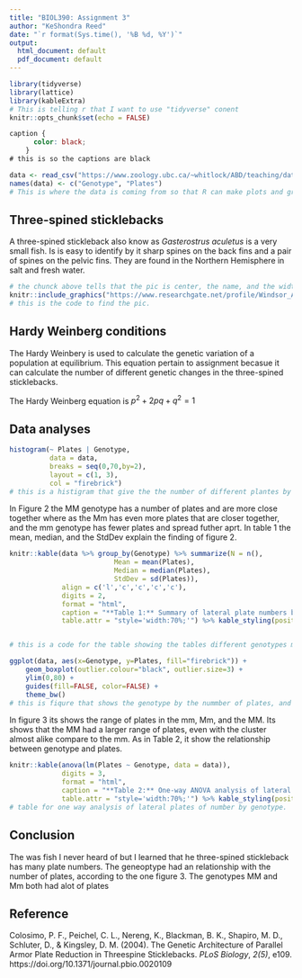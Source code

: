 ```yaml
---
title: "BIOL390: Assignment 3"
author: "KeShondra Reed"
date: "`r format(Sys.time(), '%B %d, %Y')`"
output:
  html_document: default
  pdf_document: default
---
```


```r
library(tidyverse)
library(lattice)
library(kableExtra)
# This is telling r that I want to use "tidyverse" conent 
knitr::opts_chunk$set(echo = FALSE)
```


```css
caption {
      color: black;
    }
# this is so the captions are black
```

```r
data <- read_csv("https://www.zoology.ubc.ca/~whitlock/ABD/teaching/datasets/03/03e3SticklebackPlates.csv")
names(data) <- c("Genotype", "Plates")
# This is where the data is coming from so that R can make plots and graphs, and the name of the data,
```

## Three-spined sticklebacks 

A three-spined stickleback also know as _Gasterostrus aculetus_ is a very small fish. Is is easy to identify by it sharp spines on the back fins and a pair of spines on the pelvic fins. They are found in the Northern Hemisphere in salt and fresh water.

```r
# the chunck above tells that the pic is center, the name, and the width.
knitr::include_graphics("https://www.researchgate.net/profile/Windsor_Aguirre/publication/285915049/figure/fig2/AS:318190618988545@1452873963743/Lateral-plate-morphs-of-Gasterosteus-aculeatus-A-low-B-partial-C-complete-From_W640.jpg")
# this is the code to find the pic.
```

## Hardy Weinberg conditions ##

The Hardy Weinbery is used to calculate the genetic variation of a population at equilibrium. This equation pertain to assignment becasue it can calculate the number of different genetic changes in the three-spined sticklebacks.

The Hardy Weinberg equation is $p^2 + 2pq + q^2 = 1$

## Data analyses ##

```r
histogram(~ Plates | Genotype, 
		  data = data, 
		  breaks = seq(0,70,by=2),
		  layout = c(1, 3), 
		  col = "firebrick")
# this is a histigram that give the the number of different plantes by the genotype.
```
In Figure 2 the MM genotype has a number of  plates and are more close together where as the Mm has even more plates that are closer together, and the mm genotype has fewer plates and spread futher aprt. In table 1 the mean, median, and the StdDev explain the finding of figure 2. 

```r
knitr::kable(data %>% group_by(Genotype) %>% summarize(N = n(), 
			 			  Mean = mean(Plates), 
			 			  Median = median(Plates), 
			 			  StdDev = sd(Plates)), 
			 align = c('l','c','c','c','c'), 
			 digits = 2,
			 format = "html", 
			 caption = "**Table 1:** Summary of lateral plate numbers by genotype.",
			 table.attr = "style='width:70%;'") %>% kable_styling(position = "center")


# this is a code for the table showing the tables different genotypes mean, median, and standard deviation.
```


```r
ggplot(data, aes(x=Genotype, y=Plates, fill="firebrick")) + 
	geom_boxplot(outlier.colour="black", outlier.size=3) + 
	ylim(0,80) + 
	guides(fill=FALSE, color=FALSE) +
	theme_bw()
# this is fiqure that shows the genotype by the nummber of plates, and it range from 0 to 80.
```

In figure 3 its shows the range of plates in the mm, Mm, and the MM. Its shows that the MM had a larger range of plates, even with the cluster almost alike compare to the mm. As in Table 2, it show the relationship between genotype and plates. 		

```r
knitr::kable(anova(lm(Plates ~ Genotype, data = data)),
			 digits = 3, 
			 format = "html", 
			 caption = "**Table 2:** One-way ANOVA analysis of lateral plate numbers by genotype.",
			 table.attr = "style='width:70%;'") %>% kable_styling(position = "center")
# table for one way analysis of lateral plates of number by genotype.
```

## Conclusion ##
The was fish I never heard of but I learned that he three-spined stickleback has many plate numbers. The geneoptype had an relationship with the number of plates, according to the one figure 3. The genotypes MM and Mm both had alot of plates

## Reference ##
Colosimo, P. F., Peichel, C. L., Nereng, K., Blackman, B. K., Shapiro, M. D., Schluter, D., & Kingsley, D. M. (2004). The Genetic Architecture of Parallel Armor Plate Reduction in Threespine Sticklebacks. _PLoS Biology_, _2(5)_, e109. https://doi.org/10.1371/journal.pbio.0020109

